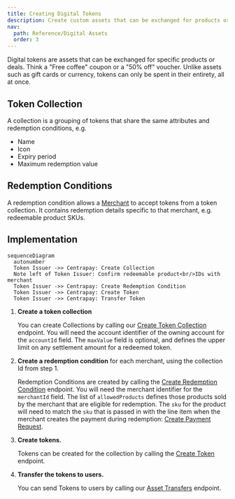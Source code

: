 ```yaml
---
title: Creating Digital Tokens
description: Create custom assets that can be exchanged for products or deals.
nav:
  path: Reference/Digital Assets
  order: 3
---
```


Digital tokens are assets that can be exchanged for specific products or deals. Think a "Free coffee" coupon or a "50% off" voucher.
Unlike assets such as gift cards or currency, tokens can only be spent in their entirety, all at once.

## Token Collection

A collection is a grouping of tokens that share the same attributes and redemption conditions, e.g.

- Name
- Icon
- Expiry period
- Maximum redemption value

## Redemption Conditions

A redemption condition allows a [Merchant](/api/merchants) to accept tokens from a token collection.
It contains redemption details specific to that merchant, e.g. redeemable product SKUs.


## Implementation

``` mermaid
sequenceDiagram
  autonumber
  Token Issuer ->> Centrapay: Create Collection
  Note left of Token Issuer: Confirm redeemable product<br/>IDs with merchant
  Token Issuer ->> Centrapay: Create Redemption Condition
  Token Issuer ->> Centrapay: Create Token
  Token Issuer ->> Centrapay: Transfer Token
```

1. **Create a token collection**

   You can create Collections by calling our [Create Token Collection](/api/tokens#create-token-collection) endpoint. You will need the account identifier of the owning account for the `accountId` field. The `maxValue` field is optional, and defines the upper limit on any settlement amount for a redeemed token.

2. **Create a redemption condition** for each merchant, using the collection Id from step 1.

   Redemption Conditions are created by calling the [Create Redemption Condition](/api/tokens#create-redemption-condition) endpoint. You will need the merchant identifier for the `merchantId` field. The list of `allowedProducts` defines those products sold by the merchant that are eligible for redemption. The `sku` for the product will need to match the `sku` that is passed in with the line item when the merchant creates the payment during redemption: [Create Payment Request](/api/payment-requests#create-a-payment-request).

3. **Create tokens.**

   Tokens can be created for the collection by calling the [Create Token](/api/tokens#create-token) endpoint.

4. **Transfer the tokens to users.**

   You can send Tokens to users by calling our [Asset Transfers](/api/asset-transfers#create-an-asset-transfer) endpoint.
